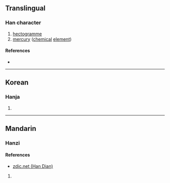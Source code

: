 {{character info/new}}
==Translingual==

===Han character===
{{Han char|rn=10|rad=儿|as=11|sn=13|four=|canj=JUMA|ids=⿺克百}}

# [[hectogramme]]
# [[mercury]] ([[chemical]] [[element]])

====References====
* {{Han ref|kx=0125.211|dkj=01394|dj=0266.060|hdz=10274.031|uh=5161|ud=20833|bh=A25D|bd=41565}}

----

==Korean==

===Hanja===
{{ko-hanja|hangeul=백|rv=baek|mr=paek|y=payk}}

# {{defn|lang=ko|sort=儿11}}

----

==Mandarin==

===Hanzi===
{{cmn-hanzi|pin=[[bǎikè]] ([[bai4]] [[ke3]])|wg=bai<sup>4</sup>ke<sup>3</sup>}}

====References====
* [http://www.zdic.net/zd/zi/ZdicE5Zdic85ZdicA1.htm zdic.net (Han Dian)]

# {{defn|lang=cmn|sort=儿11}}